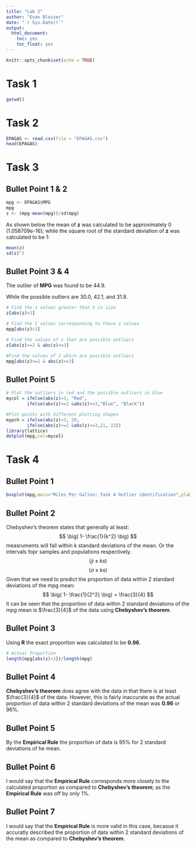 ```yaml
---
title: "Lab 2"
author: "Evan Blosser"
date: "`r Sys.Date()`"
output: 
  html_document:
    toc: yes
    toc_float: yes
---
```


```r
knitr::opts_chunk$set(echo = TRUE)
```


# Task 1
```r
getwd()
```


# Task 2
```r
EPAGAS <- read.csv(file = "EPAGAS.csv")
head(EPAGAS)
```


# Task 3

## Bullet Point 1 & 2
```r
mpg <- EPAGAS$MPG
mpg
z <- (mpg-mean(mpg))/sd(mpg)
```
As shown below the mean of **z** was calculated to be approximately 0 (1.058709e-16); while the square root of the standard deviation of **z** was calculated to be 1:
```r
mean(z)
sd(z)^2
```

## Bullet Point 3 & 4
The outlier of **MPG** was found to be $44.9$.

While the possible outliers are $30.0$, $42.1$, and $31.8$.

```r
# Find the z values greater than 3 in size
z[abs(z)>3]

# Find the I values corresponding to these z values
mpg[abs(z)>3]

# Find the values of z that are possible outliers
z[abs(z)>=2 & abs(z)<=3]

#Find the values of I which are possible outliers
mpg[abs(z)>=2 & abs(z)<=3]
``` 

## Bullet Point 5
 
```r
# Plot the outliers in red and the possible outliers in blue
mycol = ifelse(abs(z)>3, "Red",
        ifelse(abs(z)>=2 &abs(z)<=3,"Blue", "Black"))  

#Plot points with different plotting shapes        
mypch = ifelse(abs(z)>3, 20,
        ifelse(abs(z)>=2 &abs(z)<=3,21, 22))
library(lattice)
dotplot(mpg,col=mycol)
```


# Task 4

## Bullet Point 1
```r
boxplot(mpg,main="Miles Per Gallon: Task 4 Outlier identification",ylab="mpg",col="Blue",notch=TRUE)
```

## Bullet Point 2

Chebyshev's theorem states that generally at least: 
$$
 \big( 1- \frac{1}{k^2} \big)    
$$
measruments will fall within k standard deviations of the mean. Or the intervals fopr samples and populations respectively.
$$
(\bar{y} \pm ks)
$$
$$
 (\sigma \pm ks) 
$$
Given that we need to predict the proportion of data within 2 standard deviations of the mpg mean:
$$
 \big( 1- \frac{1}{2^2} \big) = \frac{3}{4}   
$$
it can be seen that the proportion of data within 2 standard deviations of the mpg mean is $\frac{3}{4}$ of the data using **Chebyshev's theorem**.

## Bullet Point 3

Using **R** the exact proportion was calculated to be **0.96**.
```r
# Actual Proportion
length(mpg[abs(z)<2])/length(mpg)
```
## Bullet Point 4
**Chebyshev's theorem** does agree with the data in that there is at least $\frac{3}{4}$ of the data. However, this is fairly inaccurate as the actual proportion of data within 2 standard deviations of the mean was **0.96** or $96\%$.

## Bullet Point 5

By the **Empirical Rule** the proportion of data is $95\%$ for 2 standard deviations of he mean.

## Bullet Point 6

I would say that the **Empirical Rule** corresponds more closely to the calculated proportion as compared to **Chebyshev's theorem**; as the **Empirical Rule** was off by only $1\%$.

## Bullet Point 7

I would say that the **Empirical Rule** is more valid in this case, becasue it accuratly described the proportion of data  within 2 standard deviations of the mean as compared to **Chebyshev's theorem**. 
